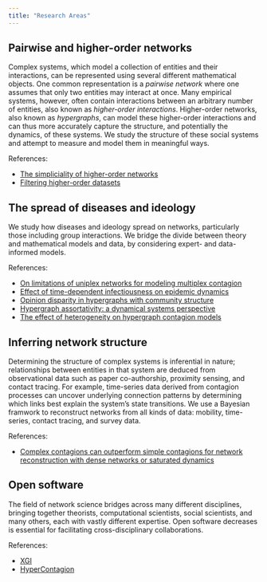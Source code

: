 ```yaml
---
title: "Research Areas"
---
```


## Pairwise and higher-order networks

Complex systems, which model a collection of entities and their interactions, can be represented using several different mathematical objects. One common representation is a *pairwise network* where one assumes that only two entities may interact at once.
Many empirical systems, however, often contain interactions between an arbitrary number of entities, also known as *higher-order interactions*. Higher-order networks, also known as *hypergraphs*, can model these higher-order interactions and can thus more accurately capture the structure, and potentially the dynamics, of these systems.
We study the structure of these social systems and attempt to measure and model them in meaningful ways.

References:

* [The simpliciality of higher-order networks](https://doi.org/10.1140/epjds/s13688-024-00458-1)
* [Filtering higher-order datasets](https://doi.org/10.1088/2632-072X/ad253a)

## The spread of diseases and ideology

We study how diseases and ideology spread on networks, particularly those including group interactions.
We bridge the divide between theory and mathematical models and data, by considering expert- and data-informed models.

References:

* [On limitations of uniplex networks for modeling multiplex contagion](https://doi.org/10.1371/journal.pone.0279345)
* [Effect of time-dependent infectiousness on epidemic dynamics](https://doi.org/10.1103/PhysRevE.104.064302)
* [Opinion disparity in hypergraphs with community structure](https://doi.org/10.1103/PhysRevE.108.034311)
* [Hypergraph assortativity: a dynamical systems perspective](https://doi.org/10.1063/5.0086905)
* [The effect of heterogeneity on hypergraph contagion models](https://doi.org/10.1063/5.0020034)



## Inferring network structure

Determining the structure of complex systems is inferential in nature; relationships between entities in that system are deduced from observational data such as paper co-authorship, proximity sensing, and contact tracing.
For example, time-series data derived from contagion processes can uncover underlying connection patterns by determining which links best explain the system's state transitions.
We use a Bayesian framwork to reconstruct networks from all kinds of data: mobility, time-series, contact tracing, and survey data.

References:

* [Complex contagions can outperform simple contagions for network reconstruction with dense networks or saturated dynamics](https://doi.org/10.48550/arXiv.2405.00129)

## Open software

 The field of network science bridges across many different disciplines, bringing together theorists, computational scientists, social scientists, and many others, each with vastly different expertise. Open software decreases is essential for facilitating cross-disciplinary collaborations.

 References:

 * [XGI](https://github.com/xgi-org/xgi)
 * [HyperContagion](https://github.com/nwlandry/hypercontagion)